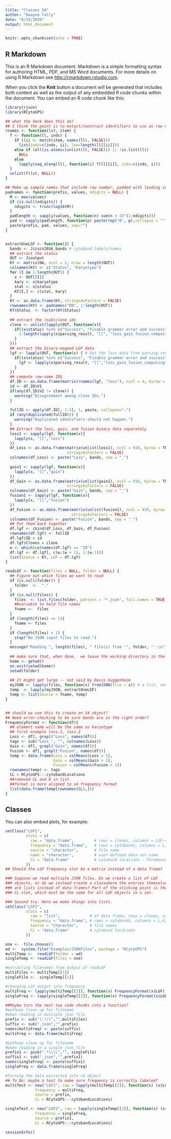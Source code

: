 ---
title: "Classes S4"
author: "Dwayne Tally"
date: "6/15/2020"
output: html_document
---

```{r setup, include=FALSE}
knitr::opts_chunk$set(echo = TRUE)
```

## R Markdown

This is an R Markdown document. Markdown is a simple formatting syntax for authoring HTML, PDF, and MS Word documents. For more details on using R Markdown see <http://rmarkdown.rstudio.com>.

When you click the **Knit** button a document will be generated that includes both content as well as the output of any embedded R code chunks within the document. You can embed an R code chunk like this:

```{r packages,echo=FALSE}
library(rjson)
library(RCytoGPS)

## what the heck does this do?
## I think the point is to extact/construct identifiers to use as row names.
rnames <- function(lst, item) {
  f <- function(ll, inds) {
    if ((ii <- match(item, names(ll), FALSE)))
      list(inds=c(inds, ii), len=length(ll[[ii]]))
    else if (all(is.atomic(unlist(ll, FALSE))) || !is.list(ll))
      NULL
    else
      lapply(seq_along(ll), function(i) f(ll[[i]], inds=c(inds, i)))
  }
  unlist(f(lst, NULL))
}

## Make up sample names that include row number, padded with leading zeros
padnames <- function(prefix, values, ndigits = NULL) {
  M <- max(values)
  if (is.null(ndigits)) {
    ndigits <- trunc(log10(M))
  }
  padlength <- sapply(values, function(n) sum(n < 10^(1:ndigits)))
  pad <- sapply(padlength, function(p) paste(rep("0", p),collapse = ""))
  paste(prefix, pad, values, sep="")
}


extractOneLGF <- function(J) {
  bands <- J$iscn2016_bands # cytoband labels/names
  ## extract the status
  OUT <- J$output
  KY <- matrix(NA, ncol = 2, nrow = length(OUT))
  colnames(KY) <- c("Status", "Karyotype")
  for (I in 1:length(OUT)) {
    x <- OUT[[I]]
    kary <- x$karyotype
    stat <- x$status
    KY[I,] <- c(stat, kary)
  }
  KY <- as.data.frame(KY, stringsAsFactors = FALSE)
  rownames(KY) <- padnames("RN", 1:length(OUT))
  KY$Status  <- factor(KY$Status)
  
  ## extract the (sub)clone ids
  clone <- unlist(lapply(OUT, function(x){
    if((x$status) %in% c("Success", "Fixable grammar error and success")) {
      1:length(lapply(x$parsing_result, "[[", "loss_gain_fusion_computing"))
    }
  }))
  ## extract the binary-mapped LGF data
  lgf <- lapply(OUT, function(x) { # Get the loss data from parsing_result
    if((x$status) %in% c("Success", "Fixable grammar error and success")) {
      lgf <- lapply(x$parsing_result, "[[","loss_gain_fusion_computing")
    }
  })
  ## compute row-name IDS
  df.ID <- as.data.frame(matrix(rnames(lgf, "loss"), ncol = 4, byrow = TRUE))
  id <- df.ID$V1
  if(any(df.ID$V2 != clone)) {
    warning("Disagreement among clone IDs.")
  }
  
  fullID <- apply(df.ID[, 1:3], 1, paste, collapse=".")
  if (any(duplicated(fullID))) {
    warning("Duplicated identifiers should not happen.")
  }
  ## Extract the loss, gain, and fusion binary data separately
  loss1 <- sapply(lgf, function(x){
    lapply(x, "[[","loss")
  })
  df_Loss <- as.data.frame(matrix(unlist(loss1), ncol = 916, byrow = TRUE),
                           stringsAsFactors = FALSE)
  colnames(df_Loss) <- paste("Loss", bands, sep = "_")
  
  gain1 <- sapply(lgf, function(x){
    lapply(x, "[[","gain")
  })
  df_Gain <- as.data.frame(matrix(unlist(gain1), ncol = 916, byrow = TRUE),
                           stringsAsFactors = FALSE)
  colnames(df_Gain) <- paste("Gain", bands, sep = "_")
  fusion1 <- sapply(lgf, function(x){
    lapply(x, "[[","fusion")
  })
  df_Fusion <- as.data.frame(matrix(unlist(fusion1), ncol = 916, byrow = TRUE),
                             stringsAsFactors = FALSE)
  colnames(df_Fusion) <- paste("Fusion", bands, sep = "_")
  ## Put them back together
  df.lgf <- cbind(df_Loss, df_Gain, df_Fusion)
  rownames(df.lgf) <- fullID
  df.lgf$ID = id
  df.lgf$Clones = clone
  w <- which(colnames(df.lgf) == "ID")
  df.lgf <- df.lgf[, c(w:(w + 1), 1:(w-1))]  
  list(Status = KY, LGF = df.lgf)
}

readLGF <- function(files = NULL, folder = NULL) {
  ## Figure out which files we want to read
  if (is.null(folder)) {
    folder  <-  "."
  }
  if (is.null(files)) {
    files  <- list.files(folder, pattern = "*.json", full.names = TRUE) # character vector , one file per entry
    ##variable to hold file names
    fname <-  files
  }
  if (length(files) == 1){
    fname <- files
  }
  if (length(files) < 1) {
    stop("No JSON input files to read.")
  }
  message("Reading ", length(files), " file(s) from '", folder, "'.\n")
  
  ## make sure that, when done,  we leave the working directory in the same state that we found it.
  home <- getwd()
  on.exit(setwd(home))
  setwd(folder)
  
  ## It might get large -- not said by Davis Guggenheim
  myJSON <- lapply(files, function(x) fromJSON(file = x)) # a list, one element per JSON file
  temp  <- lapply(myJSON, extractOneLGF)
  temp <- list(Source = fname, temp)
}


## should we use this to create an S4 object?
## Need error-checking to be sure bands are in the right order?
FrequencyFormat <- function(df){
  ## element name will be the same as karyotype
  ## first example loss.1, loss.2
  Loss <- df[, grepl("Loss", names(df))]
  tags <- sub("Loss_", "", colnames(Loss))
  Gain <- df[, grepl("Gain", names(df))]
  Fusion <- df[, grepl("Fusion", names(df))]
  temp <- data.frame(Loss = colMeans(Loss > 1),
                     Gain = colMeans(Gain > 1),
                     Fusion = colMeans(Fusion > 1))
  rownames(temp) <- tags
  CL = RCytoGPS:::cytobandLocations
  ##removed CL and N in list
  ##format is more aligned to s4 frequency format
  list(data.frame(temp[rownames(CL),]))
}
```

## Classes

You can also embed plots, for example:

```{r classes, echo=FALSE}
setClass("LGF1",
         slots = c(
           raw = "data.frame",         # rows = clones, columns = LGF-cytobands
           frequency = "data.frame",   # rows = cytobands, columns = L,G,F
           source = "character",       # file name
           name = "character",         # user-defined data set name
           CL = "data.frame"           # cytoband locations - Chromosome, loc.start, loc.end, Band, Stain
         ))
## Should the LGF frequency slot be a matrix instead of a data frame?

### Suppose we read multiple JSON files. Do we create a list of LGF
### objects, or do we instead create a classwhere the entries themselves
### are lists instead of data frames? Part of the sticking point is the
### CL slot, which must be the same for all LGF objects in a set.

### Second try. Here we make things into lists.
setClass("LGF2",
         slots = c(
           raw = "list",             # of data frame, rows = clones, columns = LGF-cytobands
           frequency = "data.frame", # rows = cytobands, columns = L,G,F (repeat)
           source = "character",     # file names
           CL = "data.frame"         # cytoband locations
         ))
```


```{r code}
one <-  file.choose()
wd <-  system.file("Examples/JSONfiles", package = "RCytoGPS")
multiTemp <-  readLGF(folder = wd)
singleTemp <- readLGF(files = one)

#extracting filenames from output of readLGF
multiFiles <- multiTemp[[1]]
singleFile <-  singleTemp[[1]]

#changing LGF output into frequency
multiFreq <- lapply(multiTemp[[2]], function(x) FrequencyFormat(x$LGF))#extracing the LGF while applying Idioformat
singleFreq <- lapply(singleTemp[[2]], function(x) FrequencyFormat(x$LGF))

##Maybe turn the next two code chunks into a function?
#pathway clean up for filename
#when reading in multiple json file
prefix <- sub("(.*/)","",multiFiles)
suffix <- sub(".json","",prefix)
names(multiFreq) <- paste(suffix)
multiFreq <- data.frame(multiFreq)

#pathway clean up for filename
#when reading in a single json file
prefix1 <- gsub(".*\\\\","", singleFile)
suffix1 <- sub(".json","",prefix1)
names(singleFreq) <- paste(suffix1)
singleFreq <- data.frame(singleFreq)

#Turning the data extracted into s4 object
## To Do: maybe a test to make sure frequency is currectly labeled?
multiTest <- new("LGF2", raw = lapply(multiTemp[[2]], function(x) (x$LGF)),
             frequency = multiFreq, 
             source = prefix, 
             CL = RCytoGPS:::cytobandLocations)

singleTest <- new("LGF2", raw = lapply(singleTemp[[2]], function(x) (x$LGF)),
             frequency = singleFreq, 
             source = prefix1, 
             CL = RCytoGPS:::cytobandLocations)

sessionInfo()

```